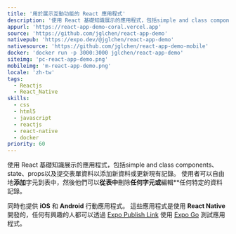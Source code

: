 ```yaml
---
title: '用於展示互動功能的 React 應用程式'
description: '使用 React 基礎知識展示的應用程式，包括simple and class components、state、props以及提交表單資料以添加新資料或更新現有記錄。'
appurl: 'https://react-app-demo-coral.vercel.app'
source: 'https://github.com/jglchen/react-app-demo'
nativepub: 'https://expo.dev/@jglchen/react-app-demo'
nativesource: 'https://github.com/jglchen/react-app-demo-mobile'
docker: 'docker run -p 3000:3000 jglchen/react-app-demo'
siteimg: 'pc-react-app-demo.png'
mobileimg: 'm-react-app-demo.png'
locale: 'zh-tw'
tags:
  - Reactjs
  - React_Native
skills:
  - css
  - html5
  - javascript
  - reactjs
  - react-native
  - docker
priority: 60
---
```


使用 React 基礎知識展示的應用程式，包括simple and class components、state、props以及提交表單資料以添加新資料或更新現有記錄。 使用者可以自由地**添加**字元到表中，然後他們可以**從表中**刪除**任何字元或**編輯**任何特定的資料記錄。

同時也提供 **iOS** 和 **Android** 行動應用程式。 這些應用程式是使用 **React Native** 開發的，任何有興趣的人都可以透過 [Expo Publish Link](https://expo.dev/@jglchen/react-app-demo) 使用 [Expo Go](https://expo.dev/client) 測試應用程式。